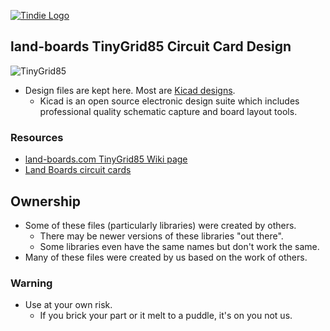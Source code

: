 <a href="https://www.tindie.com/products/land_boards/tinygrid85-attiny85-board-with-prototyping-area/" >
<img src="http://land-boards.com/tindie/tindie-larges-v2.png" alt="Tindie Logo">
</img></a>

== land-boards TinyGrid85 Circuit Card Design ==

<img src="http://land-boards.com/blwiki/images/5/5e/TinyGrid85-GVS-640px.JPG" alt="TinyGrid85"></img>

* Design files are kept here. Most are [http://www.kicad-pcb.org/display/KICAD/KiCad+EDA+Software+Suite/ Kicad designs].
** Kicad is an open source electronic design suite which includes professional quality schematic capture and board layout tools.

=== Resources ===

* [http://land-boards.com/blwiki/index.php?title=TinyGrid85 land-boards.com TinyGrid85 Wiki page]
* [http://land-boards.com/blwiki/index.php Land Boards circuit cards]

== Ownership ==

* Some of these files (particularly libraries) were created by others.
** There may be newer versions of these libraries "out there".
** Some libraries even have the same names but don't work the same.
* Many of these files were created by us based on the work of others.

=== Warning ===

* Use at your own risk.
** If you brick your part or it melt to a puddle, it's on you not us.
